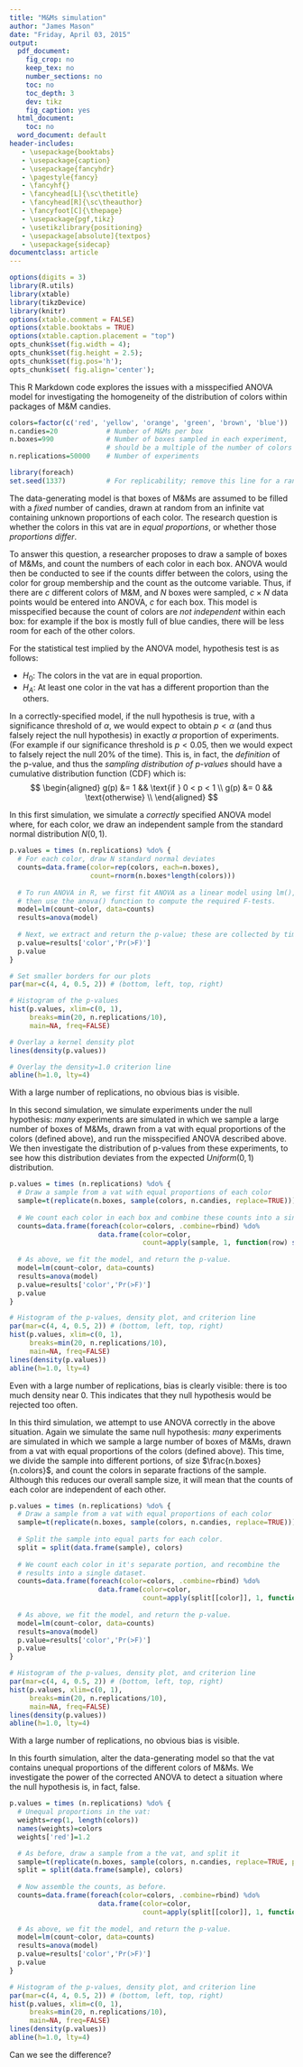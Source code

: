 ```yaml
---
title: "M&Ms simulation"
author: "James Mason"
date: "Friday, April 03, 2015"
output:
  pdf_document:
    fig_crop: no
    keep_tex: no
    number_sections: no
    toc: no
    toc_depth: 3
    dev: tikz
    fig_caption: yes
  html_document:
    toc: no
  word_document: default
header-includes:
   - \usepackage{booktabs}
   - \usepackage{caption}
   - \usepackage{fancyhdr}
   - \pagestyle{fancy}
   - \fancyhf{}
   - \fancyhead[L]{\sc\thetitle}
   - \fancyhead[R]{\sc\theauthor}
   - \fancyfoot[C]{\thepage}
   - \usepackage{pgf,tikz}
   - \usetikzlibrary{positioning}
   - \usepackage[absolute]{textpos}
   - \usepackage{sidecap}
documentclass: article
---
```


```r
options(digits = 3)
library(R.utils)
library(xtable)
library(tikzDevice)
library(knitr)
options(xtable.comment = FALSE)
options(xtable.booktabs = TRUE)
options(xtable.caption.placement = "top")
opts_chunk$set(fig.width = 4);
opts_chunk$set(fig.height = 2.5); 
opts_chunk$set(fig.pos='h');
opts_chunk$set( fig.align='center');
```


This R Markdown code explores the issues with a misspecified ANOVA model
for investigating the homogeneity of the distribution of colors within
packages of M&M candies.

```r
colors=factor(c('red', 'yellow', 'orange', 'green', 'brown', 'blue'))
n.candies=20            # Number of M&Ms per box
n.boxes=990             # Number of boxes sampled in each experiment, 
                        # should be a multiple of the number of colors
n.replications=50000    # Number of experiments

library(foreach)
set.seed(1337)          # For replicability; remove this line for a random seed
```

The data-generating model is that boxes of M&Ms are assumed to be filled
with a _fixed_ number of candies, drawn at random from an infinite vat
containing unknown proportions of each color.
The research question is whether the colors in this vat are in
_equal proportions_, or whether those _proportions differ_.

To answer this question, a researcher proposes to draw a sample of
boxes of M&Ms, and count the numbers of each color in each box.
ANOVA would then be conducted to see if the counts
differ between the colors, using the color for group membership
and the count as the outcome variable. Thus, if there are
$c$ different colors of M&M, and $N$ boxes were sampled,
$c \times N$ data points would be entered into ANOVA,
$c$ for each box.
This model is misspecified because the count of colors
are _not independent_ within each box: for example if the
box is mostly full of blue candies, there will be less
room for each of the other colors.

For the statistical test implied by
the ANOVA model, hypothesis test is as follows:

* $H_0$: The colors in the vat are in equal proportion.
* $H_A$: At least one color in the vat has a different
proportion than the others.

In a correctly-specified model,  if the null hypothesis is true,
with a significance threshold of $\alpha$,
we would expect to obtain $p < \alpha$
(and thus falsely reject the null hypothesis)
in exactly $\alpha$ proportion of experiments. 
(For example if our significance threshold is $p<0.05$,
then we would expect to falsely reject the null 20% of
the time).  This is, in fact, the _definition_ of the
p-value, and thus
the _sampling distribution of p-values_ should have
a cumulative distribution function (CDF) which is:
$$
\begin{aligned}
  g(p) &= 1 && \text{if } 0 < p < 1   \\
  g(p) &= 0 && \text{otherwise}       \\
\end{aligned}
$$

\newpage

In this first simulation, we simulate a _correctly_ specified
ANOVA model where, for each color, we draw an independent
sample from the standard normal distribution $N(0,1)$.

```r
p.values = times (n.replications) %do% {
  # For each color, draw N standard normal deviates
  counts=data.frame(color=rep(colors, each=n.boxes),
                    count=rnorm(n.boxes*length(colors)))
  
  # To run ANOVA in R, we first fit ANOVA as a linear model using lm(),
  # then use the anova() function to compute the required F-tests.
  model=lm(count~color, data=counts)
  results=anova(model)
  
  # Next, we extract and return the p-value; these are collected by times() into a vector
  p.value=results['color','Pr(>F)']
  p.value
}

# Set smaller borders for our plots
par(mar=c(4, 4, 0.5, 2)) # (bottom, left, top, right)

# Histogram of the p-values
hist(p.values, xlim=c(0, 1),
     breaks=min(20, n.replications/10),
     main=NA, freq=FALSE)

# Overlay a kernel density plot
lines(density(p.values))

# Overlay the density=1.0 criterion line
abline(h=1.0, lty=4)
```

With a large number of replications,
no obvious bias is visible.

\newpage

In this second simulation, we simulate experiments under the
null hypothesis:
_many_ experiments are simulated in which we sample
a large number of boxes of M&Ms,
drawn from a vat with equal proportions of the colors (defined above),
and run the misspecified ANOVA described above. We then investigate
the distribution of p-values from these experiments, to see how this
distribution deviates from the expected $Uniform(0,1)$ distribution.

```r
p.values = times (n.replications) %do% {
  # Draw a sample from a vat with equal proportions of each color
  sample=t(replicate(n.boxes, sample(colors, n.candies, replace=TRUE)))
  
  # We count each color in each box and combine these counts into a single dataset.
  counts=data.frame(foreach(color=colors, .combine=rbind) %do%
                      data.frame(color=color,
                                 count=apply(sample, 1, function(row) sum(row == color))))
  
  # As above, we fit the model, and return the p-value.
  model=lm(count~color, data=counts)
  results=anova(model)
  p.value=results['color','Pr(>F)']
  p.value
}

# Histogram of the p-values, density plot, and criterion line
par(mar=c(4, 4, 0.5, 2)) # (bottom, left, top, right)
hist(p.values, xlim=c(0, 1),
     breaks=min(20, n.replications/10),
     main=NA, freq=FALSE)
lines(density(p.values))
abline(h=1.0, lty=4)
```

Even with a large number of replications,
bias is clearly visible: there is too much
density near 0.
This indicates that they null
hypothesis would be rejected too often.

\newpage

In this third simulation, we attempt to use ANOVA correctly
in the above situation.
Again we simulate the same null hypothesis:
_many_ experiments are simulated in which we sample
a large number of boxes of M&Ms,
drawn from a vat with equal proportions of the colors (defined above).
This time, we divide the sample into different portions,
of size $\frac{n.boxes}{n.colors}$, and count the colors in separate
fractions of the sample. Although this reduces our overall sample size,
it will mean that the counts of each color are independent of 
each other.

```r
p.values = times (n.replications) %do% {
  # Draw a sample from a vat with equal proportions of each color
  sample=t(replicate(n.boxes, sample(colors, n.candies, replace=TRUE)))
  
  # Split the sample into equal parts for each color.
  split = split(data.frame(sample), colors)
  
  # We count each color in it's separate portion, and recombine the
  # results into a single dataset.
  counts=data.frame(foreach(color=colors, .combine=rbind) %do% 
                      data.frame(color=color,
                                 count=apply(split[[color]], 1, function(row) sum(row == color))))
  
  # As above, we fit the model, and return the p-value.
  model=lm(count~color, data=counts)
  results=anova(model)
  p.value=results['color','Pr(>F)']
  p.value
}

# Histogram of the p-values, density plot, and criterion line
par(mar=c(4, 4, 0.5, 2)) # (bottom, left, top, right)
hist(p.values, xlim=c(0, 1),
     breaks=min(20, n.replications/10),
     main=NA, freq=FALSE)
lines(density(p.values))
abline(h=1.0, lty=4)
```

With a large number of replications,
no obvious bias is visible.
\newpage

In this fourth simulation, alter the data-generating model
so that the vat contains unequal proportions of the different
colors of M&Ms.
We investigate the power of the corrected ANOVA to detect
a situation where the null hypothesis is, in fact, false.

```r
p.values = times (n.replications) %do% {
  # Unequal proportions in the vat:
  weights=rep(1, length(colors))
  names(weights)=colors
  weights['red']=1.2

  # As before, draw a sample from a the vat, and split it
  sample=t(replicate(n.boxes, sample(colors, n.candies, replace=TRUE, prob=weights)))
  split = split(data.frame(sample), colors)
  
  # Now assemble the counts, as before.
  counts=data.frame(foreach(color=colors, .combine=rbind) %do% 
                      data.frame(color=color,
                                 count=apply(split[[color]], 1, function(row) sum(row == color))))
  
  # As above, we fit the model, and return the p-value.
  model=lm(count~color, data=counts)
  results=anova(model)
  p.value=results['color','Pr(>F)']
  p.value
}

# Histogram of the p-values, density plot, and criterion line
par(mar=c(4, 4, 0.5, 2)) # (bottom, left, top, right)
hist(p.values, xlim=c(0, 1),
     breaks=min(20, n.replications/10),
     main=NA, freq=FALSE)
lines(density(p.values))
abline(h=1.0, lty=4)
```

Can we see the difference?
